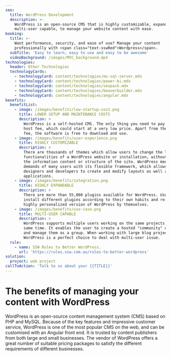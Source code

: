 ```yaml
---
seo:
  title: WordPress Development
  description: >-
    WordPress is an open-source CMS that is highly customizable, expandable, and
    multi-user capable, to manage your website content with ease.
booking:
  title: >-
    Want performance, security, and ease of use? Manage your content
    professionally with <span class="text-sswRed">Wordpress</span>.
  subTitle: 'Easy to learn, easy to use and easy to be awesome'
  videoBackground: /images/MVC_background.mp4
technologies:
  header: Other Technologies
  technologyCards:
    - technologyCard: content/technologies/ms-sql-server.mdx
    - technologyCard: content/technologies/power-bi.mdx
    - technologyCard: content/technologies/seopack.mdx
    - technologyCard: content/technologies/beaverbuilder.mdx
    - technologyCard: content/technologies/angular.mdx
benefits:
  benefitList:
    - image: /images/benefits/low-startup-cost.png
      title: LOWER SETUP AND MAINTENANCE COSTS
      description: >
        WordPress is a self-hosted CMS. The only thing you need to pay is the
        host fee, which could start at a very low price. Apart from the host
        fee, the software is free to download and use.
    - image: /images/benefits/user-experience.png
      title: HIGHLY CUSTOMIZABLE
      description: >
        There are thousands of themes which allow users to change the look and
        functionalities of a WordPress website or installation, without changing
        the information content or structure of the site. WordPress meets the
        demands of many users with its flexible framework, which allows
        designers and developers to create and modify layouts as well as
        applications.
    - image: /images/benefits/integration.png
      title: HIGHLY EXPANDABLE
      description: >
        There are more than 55,000 plugins available for WordPress. Users can
        install different plugins according to their own habits and re-create a
        highly personalized version of WordPress by themselves.
    - image: /images/benefits/use-case.png
      title: MULTI-USER CAPABLE
      description: >
        WordPress supports multiple users working on the same projects at the
        same time. It enables the user to create a hosted "community" of users
        and manage them as a group. When working with large blog projects,
        WordPress is a perfect choice to deal with multi-user issue.
  rule:
    - name: SSW Rules to Better WordPress.
      url: 'https://rules.ssw.com.au/rules-to-better-wordpress'
solution:
  project: web project
callToAction: 'Talk to us about your {{TITLE}}'
---
```


# The benefits of managing your content with WordPress

<VideoEmbed url="https://youtu.be/KiS8rZBeIO0" />

WordPress is an open-source content management system (CMS) based on PHP and MySQL. Because of the key features and impressive customer service, WordPress is one of the most popular CMS on the web, and can be customised with an Angular front end. It is trusted by content publishers from both large and small businesses. The vendor of WordPress offers a great number of suitable pricing packages to satisfy the different requirements of different businesses.
